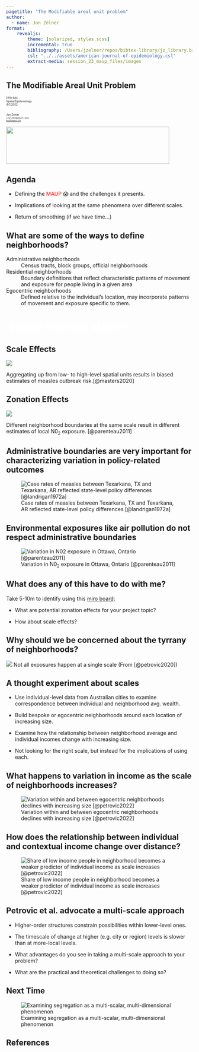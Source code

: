 ```yaml
---
pagetitle: "The Modifiable areal unit problem"
author: 
  - name: Jon Zelner
format: 
    revealjs:
        theme: [solarized, styles.scss]
        incremental: true
        bibliography: /Users/jzelner/repos/bibtex-library/jz_library.bib
        csl: "../../assets/american-journal-of-epidemiology.csl"
        extract-media: session_23_maup_files/images
---
```


## The Modifiable Areal Unit Problem 

<div class="paddeddiv">
  <p style="font-size:0.5em; text-align: left;">
      EPID 684  
      Spatial Epidemiology  
      4/7/2022  
      <br><br>
      Jon Zelner  
      `jzelner@umich.edu`  
      [`epibayes.io`](https://epibayes.io) 
    </p>
</div>

![](../images/epid_logo.png){.absolute bottom=0 right=50 width="440" height="100"}

## Agenda

- Defining the <span style="color:red">MAUP</span> 😱 and the challenges it presents.

- Implications of looking at the same phenomena over different scales.

- Return of smoothing (if we have time...)

## What are some of the ways to <span class="alert">define</span> neighborhoods?

Administrative neighborhoods
: Census tracts, block groups, official neighborhoods

Residential neighborhoods
: Boundary definitions that reflect characteristic patterns of movement and exposure for people living in a given area

Egocentric neighborhoods
: Defined <span class="alert">relative to the individual's location</span>, may incorporate patterns of movement and exposure specific to them.

# <span style="color:white">It came from the MAUP!</span> {background-image="../images/creature_from_the_black_lagoon_franchise_retrospective.jpg"}

## <span class="alert">Scale</span> Effects {.imgslide}

::: {.fragment}
![](../images/masters_pnas_scales.png)

<span class="alert">Aggregating</span> up from low- to high-level spatial units results in biased estimates of measles outbreak risk.[@masters2020]
:::

## <span class="alert">Zonation</span> Effects {.imgslide}

::: {.fragment}
![](../images/ottawa_no2.png)

Different neighborhood <span class="alert">boundaries</span> at the same scale result in different estimates of local N0<sub>2</sub> exposure. [@parenteau2011]
:::

## <span class="alert">Administrative boundaries</span> are very important for characterizing variation in policy-related outcomes

![Case rates of measles between Texarkana, TX and Texarkana, AR reflected state-level policy differences [@landrigan1972a]](../images/texarkana_measles.png)

## Environmental exposures like <span class="alert">air pollution</span> do not respect administrative boundaries

![Variation in N0<sub>2</sub> exposure in Ottawa, Ontario [@parenteau2011]](../images/ottawa_no2_continuous.png)

## What does any of this have to do with <span class="alert">me</span>?

Take 5-10m to <span class="alert">identify</span> using this [miro board](https://miro.com/welcomeonboard/OEo2U0VDVkpiamhseVdMN243NTJHVkVpdk9iU0ZZSk1OeEJMQ09nell0NDE1aXpKUkMzRFBWbldMdXl0YWVmcXwzMDc0NDU3MzUwNDM2MzA5MTQx?invite_link_id=606920066591):

- What are potential <span class="alert">zonation effects</span> for your project topic?

- How about <span class="alert">scale effects</span>?

## Why should we be concerned about the <span class="alert">tyrrany of neighborhoods</span>? {.imgslide}

:::{.fragment}
![](../images/petrovic_neighborhood_scales.png)
Not all exposures happen at a single scale (From [@petrovic2020])
:::
## A thought experiment about <span class="alert">scales</span>

- Use individual-level data from Australian cities to examine correspondence between individual and neighborhood avg. wealth.

- Build <span class="alert">bespoke</span> or egocentric neighborhoods around each location of increasing size. 

- Examine how the relationship between neighborhood average and individual incomes change with increasing size.

- Not looking for the <span class="alert">right</span> scale, but instead for the implications of using each.

## What happens to <span class="alert">variation</span> in income as the scale of neighborhoods <span class="alert">increases</span>? {.imgslide}

:::{.fragment}
![Variation within and between egocentric neighborhoods declines with increasing size [@petrovic2022]](../images/petrovic_amsterdam_income.png)
:::

## How does the relationship between <span class="alert">individual</span> and <span class="alert">contextual</span> income change over distance? {.imgslide}

:::{.fragment}
![Share of low income people in neighborhood becomes a weaker predictor of individual income as scale increases [@petrovic2022]](../images/petrovic_amsterdam_2.png)
:::

## Petrovic et al. advocate a <span class="alert">multi-scale</span> approach

- Higher-order structures constrain possibilities within lower-level ones. 

- The timescale of change at higher (e.g. city or region) levels is slower than at more-local levels. 

- What advantages do you see in taking a multi-scale approach to your problem?

- What are the practical and theoretical challenges to doing so?

## Next Time {.imgslide}

![Examining segregation as a multi-scalar, multi-dimensional phenomenon](../images/lichter_high_macro_segregation.png)

## References
